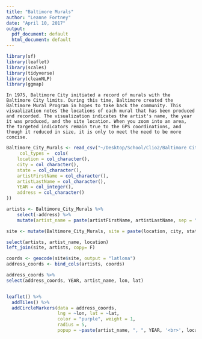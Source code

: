 ```yaml
---
title: "Baltimore Murals"
author: "Leanne Fortney"
date: "April 10, 2017"
output:
  pdf_document: default
  html_document: default
---
```



```r
library(sf)                  
library(leaflet)            
library(scales)             
library(tidyverse)
library(cleanNLP)
library(ggmap)
```

```
In 1975, Baltimore City initiated a record of murals with the Baltimore City limits. During this time, Baltimore created the Baltimore Mural Program in hopes to take back the community. This visualization notes the locations of each mural that has been produced and recorded. The visualization indicates the artist's name, the year it was produced, and the site location. When you zoom into an area, the targeted indicators remain true to the GPS coordinations, and though it reduced in size, it is only to meet the need to be more concise.

```
```r
Baltimore_City_Murals <- read_csv("~/Desktop/School/Clio2/Baltimore City/Baltimore_Murals/Baltimore_Murals/Baltimore_City_Murals.csv",
     col_types =  cols( 
    location = col_character(),
    city = col_character(),
    state = col_character(),
    artistFirstName = col_character(),
    artistLastName = col_character(),
    YEAR = col_integer(),
    address = col_character()
))
```

```r
artists <- Baltimore_City_Murals %>% 
    select(-address) %>% 
    mutate(artist_name = paste(artistFirstName, artistLastName, sep = " ")) 

site <- mutate(Baltimore_City_Murals, site = paste(location, city, state, sep = ", "))

select(artists, artist_name, location)
left_join(site, artists, copy= F)

coords <- geocode(site$site, output = "latlona")
address_coords <- bind_cols(artists, coords) 

address_coords %>% 
select(address_coords, YEAR, artist_name, lon, lat)    


leaflet() %>% 
  addTiles() %>% 
  addCircleMarkers(data = address_coords,
                   lng = ~lon, lat = ~lat, 
                   color = "purple", weight = 1,
                   radius = 5,
                   popup = ~paste(artist_name, ", ", YEAR, '<br>', location))
```


